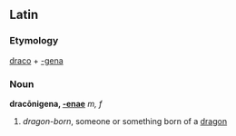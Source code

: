 ==Latin==
===Etymology===
[[draco]] + [[-gena]]
===Noun===
'''dracōnigena, [[Wiktionary Appendix:Latin first declension|-enae]]''' ''m, f''

#''dragon-born'', someone or something born of a [[dragon]]